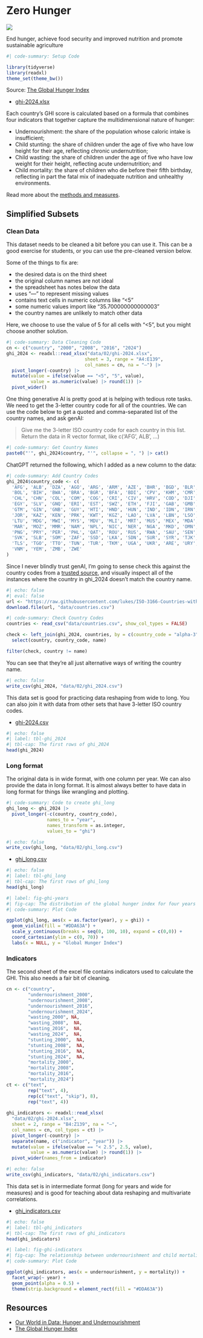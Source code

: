 # Zero Hunger {#sec-sdg02}

![](images/icons/E-WEB-Goal-02.png){.sdg-icon}

::: {.tagline .sdg02}
End hunger, achieve food security and improved nutrition and promote sustainable agriculture 
:::

```r
#| code-summary: Setup Code

library(tidyverse)
library(readxl)
theme_set(theme_bw())
```

Source: [The Global Hunger Index](https://www.globalhungerindex.org/download/all.html)

- [ghi-2024.xlsx](data/02/ghi-2024.xlsx){download=""}

Each country’s GHI score is calculated based on a formula that combines four indicators that together capture the multidimensional nature of hunger:

* Undernourishment: the share of the population whose caloric intake is insufficient;
* Child stunting: the share of children under the age of five who have low height for their age, reflecting chronic undernutrition;
* Child wasting: the share of children under the age of five who have low weight for their height, reflecting acute undernutrition; and
* Child mortality: the share of children who die before their fifth birthday, reflecting in part the fatal mix of inadequate nutrition and unhealthy environments.

Read more about the [methods and measures](https://www.globalhungerindex.org/methodology.html).

## Simplified Subsets

### Clean Data

This dataset needs to be cleaned a bit before you can use it. This can be a good exercise for students, or you can use the pre-cleaned version below.

Some of the things to fix are:

- the desired data is on the third sheet
- the original column names are not ideal
- the spreadsheet has notes below the data
- uses "—" to represent missing values
- contains text cells in numeric columns like "<5"
- some numeric values import like "35.700000000000003"
- the country names are unlikely to match other data

Here, we choose to use the value of 5 for all cells with "<5", but you might choose another solution.

```r
#| code-summary: Data Cleaning Code
cn <- c("country", "2000", "2008", "2016", "2024")
ghi_2024 <- readxl::read_xlsx("data/02/ghi-2024.xlsx", 
                             sheet = 3, range = "A4:E139", 
                             col_names = cn, na = "—") |>
  pivot_longer(-country) |>
  mutate(value = ifelse(value == "<5", "5", value),
         value = as.numeric(value) |> round(1)) |>
  pivot_wider()
```

One thing generative AI is pretty good at is helping with tedious rote tasks. We need to get the 3-letter country code for all of the countries. We can use the code below to get a quoted and comma-separated list of the country names, and ask genAI:

> Give me the 3-letter ISO country code for each country in this list. Return the data in R vector format, like c('AFG', ALB', ...)

```r
#| code-summary: Get Country Names
paste0("'", ghi_2024$country, "'", collapse = ", ") |> cat()
```

ChatGPT returned the following, which I added as a new column to the data:

```r
#| code-summary: Add Country Codes
ghi_2024$country_code <- c(
  'AFG', 'ALB', 'DZA', 'AGO', 'ARG', 'ARM', 'AZE', 'BHR', 'BGD', 'BLR', 'BEN', 'BTN',
  'BOL', 'BIH', 'BWA', 'BRA', 'BGR', 'BFA', 'BDI', 'CPV', 'KHM', 'CMR', 'CAF', 'TCD',
  'CHL', 'CHN', 'COL', 'COM', 'COG', 'CRI', 'CIV', 'HRV', 'COD', 'DJI', 'DOM', 'ECU',
  'EGY', 'SLV', 'GNQ', 'ERI', 'EST', 'SWZ', 'ETH', 'FJI', 'GAB', 'GMB', 'GEO', 'GHA',
  'GTM', 'GIN', 'GNB', 'GUY', 'HTI', 'HND', 'HUN', 'IND', 'IDN', 'IRN', 'IRQ', 'JAM',
  'JOR', 'KAZ', 'KEN', 'PRK', 'KWT', 'KGZ', 'LAO', 'LVA', 'LBN', 'LSO', 'LBR', 'LBY',
  'LTU', 'MDG', 'MWI', 'MYS', 'MDV', 'MLI', 'MRT', 'MUS', 'MEX', 'MDA', 'MNG', 'MNE',
  'MAR', 'MOZ', 'MMR', 'NAM', 'NPL', 'NIC', 'NER', 'NGA', 'MKD', 'OMN', 'PAK', 'PAN',
  'PNG', 'PRY', 'PER', 'PHL', 'QAT', 'ROU', 'RUS', 'RWA', 'SAU', 'SEN', 'SRB', 'SLE',
  'SVK', 'SLB', 'SOM', 'ZAF', 'SSD', 'LKA', 'SDN', 'SUR', 'SYR', 'TJK', 'TZA', 'THA',
  'TLS', 'TGO', 'TTO', 'TUN', 'TUR', 'TKM', 'UGA', 'UKR', 'ARE', 'URY', 'UZB', 'VEN',
  'VNM', 'YEM', 'ZMB', 'ZWE'
)
```


Since I never blindly trust genAI, I'm going to sense check this against the country codes from a [trusted source](https://raw.githubusercontent.com/lukes/ISO-3166-Countries-with-Regional-Codes/refs/heads/master/all/all.csv), and visually inspect all of the instances where the country in ghi_2024 doesn't match the country name. 

```r
#| echo: false
#| eval: false
url <- "https://raw.githubusercontent.com/lukes/ISO-3166-Countries-with-Regional-Codes/refs/heads/master/all/all.csv"
download.file(url, "data/countries.csv")
```


```r
#| code-summary: Check Country Codes
countries <- read_csv("data/countries.csv", show_col_types = FALSE)

check <- left_join(ghi_2024, countries, by = c(country_code = "alpha-3")) |>
  select(country, country_code, name)

filter(check, country != name)
```

You can see that they're all just alternative ways of writing the country name.


```r
#| echo: false
write_csv(ghi_2024, "data/02/ghi_2024.csv")
```

This data set is good for practicing data reshaping from wide to long. You can also join it with data from other sets that have 3-letter ISO country codes.

- [ghi-2024.csv](data/02/ghi-2024.csv)

```r
#| echo: false
#| label: tbl-ghi_2024
#| tbl-cap: The first rows of ghi_2024
head(ghi_2024)
```

### Long format

The original data is in wide format, with one column per year. We can also provide the data in long format. It is almost always better to have data in long format for things like wrangling and plotting.

```r
#| code-summary: Code to create ghi_long
ghi_long <- ghi_2024 |>
  pivot_longer(-c(country, country_code), 
               names_to = "year",
               names_transform = as.integer,
               values_to = "ghi")
```

```r
#| echo: false
write_csv(ghi_long, "data/02/ghi_long.csv")
```

* [ghi_long.csv](data/02/ghi_long.csv)

```r
#| echo: false
#| label: tbl-ghi_long
#| tbl-cap: The first rows of ghi_long
head(ghi_long)
```

```r
#| label: fig-ghi-years
#| fig-cap: The distribution of the global hunger index for four years
#| code-summary: Plot Code

ggplot(ghi_long, aes(x = as.factor(year), y = ghi)) +
  geom_violin(fill = "#DDA63A") +
  scale_y_continuous(breaks = seq(0, 100, 10), expand = c(0,0)) +
  coord_cartesian(ylim = c(0, 70)) +
  labs(x = NULL, y = "Global Hunger Index")
```

### Indicators

The second sheet of the excel file contains indicators used to calculate the GHI. This also needs a fair bit of cleaning.

```r
cn <- c("country", 
        "undernourishment_2000", 
        "undernourishment_2008", 
        "undernourishment_2016", 
        "undernourishment_2024", 
        "wasting_2000", NA,
        "wasting_2008",  NA,
        "wasting_2016",  NA,
        "wasting_2024",  NA,
        "stunting_2000",  NA,
        "stunting_2008",  NA,
        "stunting_2016",  NA,
        "stunting_2024",  NA,
        "mortality_2000", 
        "mortality_2008", 
        "mortality_2016", 
        "mortality_2024")
ct <- c("text",
        rep("text", 4),
        rep(c("text", "skip"), 8),
        rep("text", 4))
  
ghi_indicators <- readxl::read_xlsx(
  "data/02/ghi-2024.xlsx",
  sheet = 2, range = "B4:Z139", na = "—", 
  col_names = cn, col_types = ct) |>
  pivot_longer(-country) |>
  separate(name, c("indicator", "year")) |>
  mutate(value = ifelse(value == "< 2.5", 2.5, value),
         value = as.numeric(value) |> round(1)) |>
  pivot_wider(names_from = indicator)
```


```r
#| echo: false
write_csv(ghi_indicators, "data/02/ghi_indicators.csv")
```

This data set is in intermediate format (long for years and wide for measures) and is good for teaching about data reshaping and multivariate correlations.

* [ghi_indicators.csv](data/02/ghi_indicators.csv)

```r
#| echo: false
#| label: tbl-ghi_indicators
#| tbl-cap: The first rows of ghi_indicators
head(ghi_indicators)
```

```r
#| label: fig-ghi-indicators
#| fig-cap: The relationship between undernourishment and child mortality for 4 years of data across all countries
#| code-summary: Plot Code

ggplot(ghi_indicators, aes(x = undernourishment, y = mortality)) +
  facet_wrap(~ year) +
  geom_point(alpha = 0.5) +
  theme(strip.background = element_rect(fill = "#DDA63A"))
```


## Resources

* [Our World in Data: Hunger and Undernourishment](https://ourworldindata.org/hunger-and-undernourishment)
* [The Global Hunger Index](https://www.globalhungerindex.org/download/all.html)
